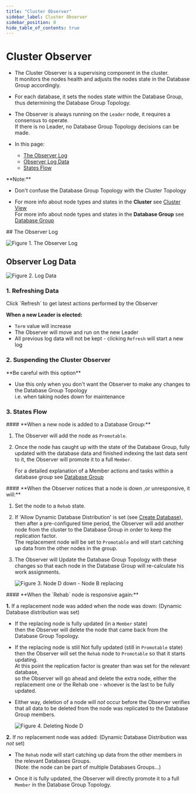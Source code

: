 ```yaml
---
title: "Cluster Observer"
sidebar_label: Cluster Observer
sidebar_position: 0
hide_table_of_contents: true
---
```



# Cluster Observer
<Admonition type="note" title="Note">

* The Cluster Observer is a supervising component in the cluster.  
  It monitors the nodes health and adjusts the nodes state in the Database Group accordingly.  

* For each database, it sets the nodes state within the Database Group, thus determining the Database Group Topology.  

* The Observer is always running on the `Leader` node, it requires a consensus to operate.  
  If there is no Leader, no Database Group Topology decisions can be made.  

* In this page:  
  * [The Observer Log](../../../../studio/server/debug/advanced/cluster-observer.mdx#the-observer-log)  
  * [Observer Log Data](../../../../studio/server/debug/advanced/cluster-observer.mdx#observer-log-data)  
  * [States Flow](../../../../studio/server/debug/advanced/cluster-observer.mdx#states-flow)  
</Admonition>

<Admonition type="note" title="Note">
**Note:**  

* Don't confuse the Database Group Topology with the Cluster Topology  

* For more info about node types and states in the **Cluster** see [Cluster View](../../../../studio/cluster/cluster-view.mdx)  
  For more info about node types and states in the **Database Group** see [Database Group](../../../../studio/database/settings/manage-database-group.mdx)  
</Admonition>
## The Observer Log

![Figure 1. The Observer Log](./assets/cluster-observer-1.png)



## Observer Log Data

![Figure 2. Log Data](./assets/cluster-observer-2.png)


### 1. Refreshing Data

<Admonition type="note" title="Note">
Click `Refresh` to get latest actions performed by the Observer

**When a new Leader is elected:**  

* `Term` value will increase  
* The Observer will move and run on the new Leader  
* All previous log data will not be kept - clicking `Refresh` will start a new log  
</Admonition>

### 2. Suspending the Cluster Observer

<Admonition type="note" title="Note">
**Be careful with this option**  

* Use this only when you don't want the Observer to make any changes to the Database Group Topology  
  i.e. when taking nodes down for maintenance  
</Admonition>

### 3. States Flow

<Admonition type="note" title="Note">
#### **When a new node is added to a Database Group:**  

1. The Observer will add the node as `Promotable`.  

2. Once the node has caught up with the state of the Database Group, fully updated with the database data and finished indexing the last data sent to it, 
   the Observer will promote it to a full `Member`.  

   For a detailed explanation of a Member actions and tasks within a database group see [Database Group](../../../../studio/database/settings/manage-database-group.mdx)  
</Admonition>

<Admonition type="note" title="Note">
#### **When the Observer notices that a node is down ,or unresponsive, it will:**  

1. Set the node to a `Rehab` state.  

2. If 'Allow Dynamic Database Distribution' is set (see [Create Database](../../../../studio/database/create-new-database/general-flow.mdx)),  
   then after a pre-configured time period, the Observer will add another node from the cluster to the Database Group in order to keep the replication factor.  
   The replacement node will be set to `Promotable` and will start catching up data from the other nodes in the group.  

3. The Observer will Update the Database Group Topology with these changes so that each node in the Database Group will re-calculate his work assignments.  



    ![Figure 3. Node D down  - Node B replacing](./assets/cluster-observer-3.png)

</Admonition>

<Admonition type="note" title="Note">
#### **When the `Rehab` node is responsive again:**  

**1.** If a replacement node was added when the node was down: (Dynamic Database distribution was set)  

   * If the replacing node is fully updated (in a `Member` state)  
     then the Observer will delete the node that came back from the Database Group Topology.  

   * If the replacing node is still Not fully updated (still in `Promotable` state)  
     then the Observer will set the `Rehab` node to `Promotable` so that it starts updating.  
     At this point the replication factor is greater than was set for the relevant database,  
     so the Observer will go ahead and delete the extra node, 
     either the replacement one or the Rehab one - whoever is the last to be fully updated.  

   * Either way, deletion of a node will _not_ occur before the Observer verifies that all 
     data to be deleted from the node was replicated to the Database Group members.  



     ![Figure 4. Deleting Node D](./assets/cluster-observer-4.png)

**2.** If no replacement node was added: (Dynamic Database Distribution was _not_ set)  

   * The `Rehab` node will start catching up data from the other members in the relevant Databases Groups.  
     (Note: the node can be part of multiple Databases Groups...)  

   * Once it is fully updated, the Observer will directly promote it to a full `Member` in the Database Group Topology.  
</Admonition>


